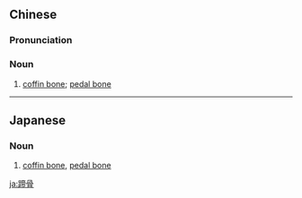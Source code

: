 ==Chinese==
{{zh-forms}}

===Pronunciation===
{{zh-pron
|m=tígǔ
|cat=n
}}

===Noun===
{{zh-noun}}

# [[coffin bone]]; [[pedal bone]]

{{zh-cat|Anatomy}}

----

==Japanese==
{{ja-kanjitab|てい|こつ|yomi=o}}

===Noun===
{{ja-noun|ていこつ}}

# [[coffin bone]], [[pedal bone]]

[[ja:蹄骨]]
